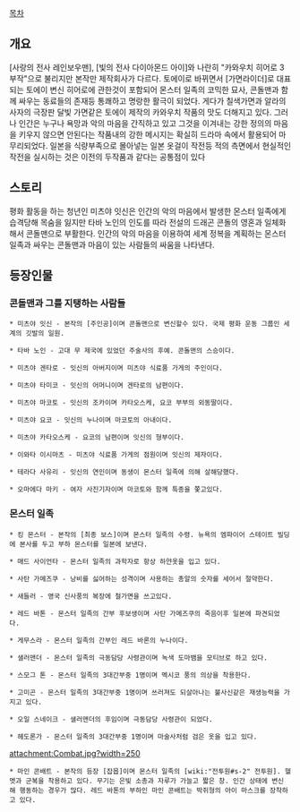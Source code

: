 [[목차]]
== 개요 ==
[사랑의 전사 레인보우맨], [빛의 전사 다이아몬드 아이]와 나란히 "카와우치 히어로 3부작"으로 불리지만 본작만 제작회사가 다르다. 토에이로 바뀌면서 [가면라이더]로 대표되는 토에이 변신 히어로에 관한것이 포함되어 몬스터 일족의 코믹한 묘사, 콘돌맨과 함께 싸우는 동료들의 존재등 통쾌하고 명랑한 활극이 되었다. 게다가 칠색가면과 알라의 사자의 극장판 달빛 가면같은 토에이 제작의 카와우치 작품의 맛도 더해지고 있다. 그러나 인간은 누구나 욕망과 악의 마음을 간직하고 있고 그것을 이겨내는 강한 정의의 마음을 키우지 않으면 안된다는 작품내의 강한 메시지는 확실히 드라마 속에서 활용되어 마무리되었다. 일본을 식량부족으로 몰아넣는 일본 옷걸이 작전등 적의 측면에서 현실적인 작전을 실시하는 것은 이전의 두작품과 같다는 공통점이 있다

== 스토리 ==
평화 활동을 하는 청년인 미츠야 잇신은 인간의 악의 마음에서 발생한 몬스터 일족에게 습격당해 목숨을 잃지만 타바 노인의 인도를 따라 전설의 드래곤 콘돌의 영혼과 일체화해서 콘돌맨으로 부활한다. 인간의 악의 마음을 이용하여 세계 정복을 계획하는 몬스터 일족과 싸우는 콘돌맨과 마음이 있는 사람들의 싸움을 나타낸다.

== 등장인물 ==
=== 콘돌맨과 그를 지탱하는 사람들 ===
 * 미츠야 잇신 - 본작의 [주인공]이며 콘돌맨으로 변신할수 있다. 국제 평화 운동 그룹인 세계의 깃발의 일원.

 * 타바 노인 - 고대 무 제국에 있었던 주술사의 후예. 콘돌맨의 스승이다.

 * 미츠야 겐타로 - 잇신의 아버지이며 미츠야 식료품 가게의 주인이다. 

 * 미츠야 타미코 - 잇신의 어머니이며 겐타로의 남편이다.

 * 미츠야 마코토 - 잇신의 조카이며 카타오스케, 요코 부부의 외동딸이다.

 * 미츠야 요코 - 잇신의 누나이며 마코토의 아내이다.

 * 미츠야 카타오스케 - 요코의 남편이며 잇신의 형부이다. 

 * 이와타 이시마츠 - 미츠야 식료품 가게의 점원이며 잇신의 제자이다.

 * 테라다 사유리 - 잇신의 연인이며 동생이 몬스터 일족에 의해 살해당했다.

 * 오마에다 마키 - 여자 사진기자이며 마코토와 함께 특종을 쫓고있다.

=== 몬스터 일족 ===
 * 킹 몬스터 - 본작의 [최종 보스]이며 몬스터 일족의 수령. 뉴욕의 엠파이어 스테이트 빌딩에 본사를 두고 부하 몬스터를 일본에 보낸다. 

 * 매드 사이언타 - 몬스터 일족의 과학자로 항상 하얀옷을 입고 있다. 

 * 사탄 가메즈쿠 - 낭비를 싫어하는 성격이며 사용하는 총알의 숫자를 세어서 절약한다. 

 * 새들러 - 영국 신사풍의 복장에 철가면을 쓰고있다.

 * 레드 바톤 - 몬스터 일족의 간부 후보생이며 사탄 가메즈쿠의 죽음이후 일본에 파견되었다. 

 * 게무스라 - 몬스터 일족의 간부인 레드 바론의 누나이다.  

 * 샐러맨더 - 몬스터 일족의 극동담당 사령관이며 녹색 도마뱀을 모티브로 하고 있다.

 * 스모그 톤 - 몬스터 일족의 3대간부중 1명이며 멕시코 풍의 의상을 착용한다.

 * 고미곤 - 몬스터 일족의 3대간부중 1명이며 쓰러져도 되살아나는 불사신같은 재생능력을 가지고 있다.

 * 오일 스네이크 - 샐러맨더의 후임이며 극동담당 사령관이 되었다. 

 * 헤도론가 - 몬스터 일족의 3대간부중 1명이며 마술사처럼 검은 옷을 입고 있다.

attachment:Combat.jpg?width=250
 * 마인 콘배트 - 본작의 등장 [잡몹]이며 몬스터 일족의 [wiki:"전투원#s-2" 전투원]. 헬멧과 군복을 착용하고 있다. 무기는 은빛 소총과 자루가 가늘고 짧은 창. 인간 상태에 변신해 행동하는 경우가 많다. 레드 바톤의 부하인 마인 콘배트는 박쥐형의 아이 마스크를 장착하고 있다.
